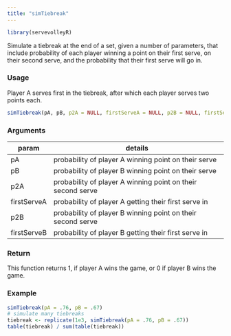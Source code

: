 ```yaml
---
title: "simTiebreak"
---
```

```r
library(servevolleyR)
```

Simulate a tiebreak at the end of a set, given a number of parameters, that include probability of each player winning a point on their first serve, on their second serve, and the probability that their first serve will go in.

### Usage

Player A serves first in the tiebreak, after which each player serves two points each.

```r
simTiebreak(pA, pB, p2A = NULL, firstServeA = NULL, p2B = NULL, firstServeB = NULL)
```

### Arguments

param | details
------|--------
pA | probability of player A winning point on their serve
pB | probability of player B winning point on their serve
p2A | probability of player A winning point on their second serve
firstServeA | probability of player A getting their first serve in
p2B | probability of player B winning point on their second serve
firstServeB | probability of player B getting their first serve in

### Return

This function returns 1, if player A wins the game, or 0 if player B wins the game.

### Example

```r
simTiebreak(pA = .76, pB = .67)
# simulate many tiebreaks
tiebreak <- replicate(1e3, simTiebreak(pA = .76, pB = .67))
table(tiebreak) / sum(table(tiebreak))
```
